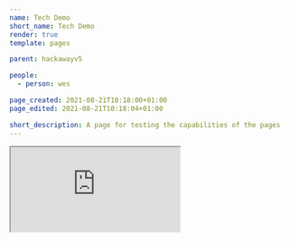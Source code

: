 ```yaml
---
name: Tech Demo
short_name: Tech Demo
render: true
template: pages

parent: hackawayv5

people:
  - person: wes

page_created: 2021-08-21T10:18:00+01:00
page_edited: 2021-08-21T10:18:04+01:00

short_description: A page for testing the capabilities of the pages
---
```


<div class="ratio ratio-16x9">
  <iframe
    src="https://www.youtube.com/embed/_EEo-iE5u_A"
    title="YouTube video player"
    allow="accelerometer; autoplay; clipboard-write; encrypted-media; gyroscope; picture-in-picture"
    allowfullscreen
  ></iframe>
</div>

